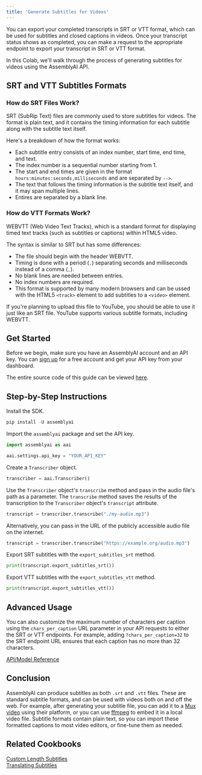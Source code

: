 ```yaml
---
title: 'Generate Subtitles for Videos'
---
```



You can export your completed transcripts in SRT or VTT format, which can be used for subtitles and closed captions in videos. Once your transcript status shows as completed, you can make a request to the appropriate endpoint to export your transcript in SRT or VTT format.

In this Colab, we'll walk through the process of generating subtitles for videos using the AssemblyAI API.

## SRT and VTT Subtitles Formats

### How do SRT Files Work?

SRT (SubRip Text) files are commonly used to store subtitles for videos. The format is plain text, and it contains the timing information for each subtitle along with the subtitle text itself.

Here's a breakdown of how the format works:
- Each subtitle entry consists of an index number, start time, end time, and text.
- The index number is a sequential number starting from 1.
- The start and end times are given in the format `hours:minutes:seconds,milliseconds` and are separated by `-->`.
- The text that follows the timing information is the subtitle text itself, and it may span multiple lines.
- Entires are separated by a blank line.

### How do VTT Formats Work?

WEBVTT (Web Video Text Tracks), which is a standard format for displaying timed text tracks (such as subtitles or captions) within HTML5 video.

The syntax is similar to SRT but has some differences:
- The file should begin with the header WEBVTT.
- Timing is done with a period (`.`) separating seconds and milliseconds instead of a comma (`,`).
- No blank lines are needed between entries.
- No index numbers are required.
- This format is supported by many modern browsers and can be ussed with the HTML5 `<track>` element to add subtitles to a `<video>` element.

If you're planning to upload this file to YouTube, you should be able to use it just like an SRT file. YouTube supports various subtitle formats, including WEBVTT.

## Get Started

Before we begin, make sure you have an AssemblyAI account and an API key. You can [sign up](https://assemblyai.com/dashboard/signup) for a free account and get your API key from your dashboard.

The entire source code of this guide can be viewed [here](https://github.com/AssemblyAI-Examples/docs-snippets/tree/main/subtitles).

## Step-by-Step Instructions

Install the SDK.


```python
pip install -U assemblyai
```

Import the `assemblyai` package and set the API key.


```python
import assemblyai as aai

aai.settings.api_key = "YOUR_API_KEY"
```

Create a `Transcriber` object.


```python
transcriber = aai.Transcriber()
```

Use the `Transcriber` object's `transcribe` method and pass in the audio file's path as a parameter. The `transcribe` method saves the results of the transcription to the `Transcriber` object's `transcript` attribute.


```python
transcript = transcriber.transcribe("./my-audio.mp3")
```

Alternatively, you can pass in the URL of the publicly accessible audio file on the internet.


```python
transcript = transcriber.transcribe("https://example.org/audio.mp3")
```

Export SRT subtitles with the `export_subtitles_srt` method.


```python
print(transcript.export_subtitles_srt())
```

Export VTT subtitles with the `export_subtitles_vtt` method.


```python
print(transcript.export_subtitles_vtt())
```

## Advanced Usage

You can also customize the maximum number of characters per caption using the `chars_per_caption` URL parameter in your API requests to either the SRT or VTT endpoints. For example, adding `?chars_per_caption=32` to the SRT endpoint URL ensures that each caption has no more than 32 characters.

[API/Model Reference](https://www.assemblyai.com/docs/models/speech-recognition#export-srt-or-vtt-caption-files)

## Conclusion

AssemblyAI can produce subtitles as both `.srt` and `.vtt` files. These are standard subtitle formats, and can be used with videos both on and off the web. For example, after generating your subtitle file, you can add it to a [Mux video](https://www.assemblyai.com/blog/how-to-add-subtitles-to-your-mux-videos-with-python/) using their platform, or you can use [ffmpeg](https://amiaopensource.github.io/ffmprovisr/#embed_subtitles) to embed it in a local video file. Subtitle formats contain plain text, so you can import these formatted captions to most video editors, or fine-tune them as needed.

## Related Cookbooks
[Custom Length Subtitles](core-transcription/subtitle_creation_by_word_count.ipynb)  
[Translating Subtitles](core-transcription/translate_subtitles.ipynb)  

